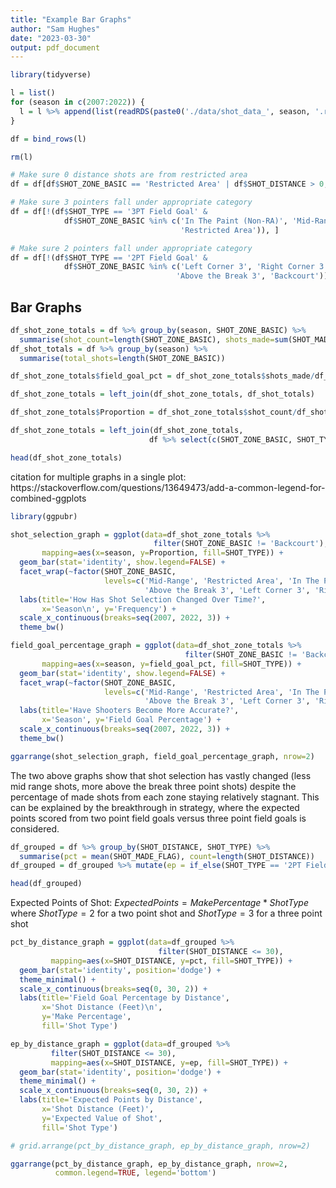 ---
title: "Example Bar Graphs"
author: "Sam Hughes"
date: "2023-03-30"
output: pdf_document
---


```{r}
library(tidyverse)
```


```{r}
l = list()
for (season in c(2007:2022)) {
  l = l %>% append(list(readRDS(paste0('./data/shot_data_', season, '.rds'))))
}

df = bind_rows(l)

rm(l)
```


```{r}
# Make sure 0 distance shots are from restricted area
df = df[df$SHOT_ZONE_BASIC == 'Restricted Area' | df$SHOT_DISTANCE > 0, ]

# Make sure 3 pointers fall under appropriate category
df = df[!(df$SHOT_TYPE == '3PT Field Goal' & 
            df$SHOT_ZONE_BASIC %in% c('In The Paint (Non-RA)', 'Mid-Range', 
                                      'Restricted Area')), ]

# Make sure 2 pointers fall under appropriate category
df = df[!(df$SHOT_TYPE == '2PT Field Goal' & 
            df$SHOT_ZONE_BASIC %in% c('Left Corner 3', 'Right Corner 3', 
                                     'Above the Break 3', 'Backcourt')), ]
```


## Bar Graphs

```{r}
df_shot_zone_totals = df %>% group_by(season, SHOT_ZONE_BASIC) %>%
  summarise(shot_count=length(SHOT_ZONE_BASIC), shots_made=sum(SHOT_MADE_FLAG))
df_shot_totals = df %>% group_by(season) %>% 
  summarise(total_shots=length(SHOT_ZONE_BASIC))

df_shot_zone_totals$field_goal_pct = df_shot_zone_totals$shots_made/df_shot_zone_totals$shot_count

df_shot_zone_totals = left_join(df_shot_zone_totals, df_shot_totals)

df_shot_zone_totals$Proportion = df_shot_zone_totals$shot_count/df_shot_zone_totals$total_shots

df_shot_zone_totals = left_join(df_shot_zone_totals, 
                               df %>% select(c(SHOT_ZONE_BASIC, SHOT_TYPE)) %>% unique())

head(df_shot_zone_totals)
```


citation for multiple graphs in a single plot: https://stackoverflow.com/questions/13649473/add-a-common-legend-for-combined-ggplots
```{r}
library(ggpubr)
```


```{r, fig.height=5, fig.width=5}
shot_selection_graph = ggplot(data=df_shot_zone_totals %>% 
                                filter(SHOT_ZONE_BASIC != 'Backcourt'), 
       mapping=aes(x=season, y=Proportion, fill=SHOT_TYPE)) +
  geom_bar(stat='identity', show.legend=FALSE) +
  facet_wrap(~factor(SHOT_ZONE_BASIC, 
                     levels=c('Mid-Range', 'Restricted Area', 'In The Paint (Non-RA)', 
                              'Above the Break 3', 'Left Corner 3', 'Right Corner 3'))) +
  labs(title='How Has Shot Selection Changed Over Time?', 
       x='Season\n', y='Frequency') +
  scale_x_continuous(breaks=seq(2007, 2022, 3)) +
  theme_bw()

field_goal_percentage_graph = ggplot(data=df_shot_zone_totals %>% 
                                       filter(SHOT_ZONE_BASIC != 'Backcourt'), 
       mapping=aes(x=season, y=field_goal_pct, fill=SHOT_TYPE)) +
  geom_bar(stat='identity', show.legend=FALSE) +
  facet_wrap(~factor(SHOT_ZONE_BASIC, 
                     levels=c('Mid-Range', 'Restricted Area', 'In The Paint (Non-RA)', 
                              'Above the Break 3', 'Left Corner 3', 'Right Corner 3'))) +
  labs(title='Have Shooters Become More Accurate?', 
       x='Season', y='Field Goal Percentage') +
  scale_x_continuous(breaks=seq(2007, 2022, 3)) +
  theme_bw()

ggarrange(shot_selection_graph, field_goal_percentage_graph, nrow=2)
```
The two above graphs show that shot selection has vastly changed (less mid range shots, more above the break three point shots) despite the percentage of made shots from each zone staying relatively stagnant. This can be explained by the breakthrough in strategy, where the expected points scored from two point field goals versus three point field goals is considered. 


```{r}
df_grouped = df %>% group_by(SHOT_DISTANCE, SHOT_TYPE) %>% 
  summarise(pct = mean(SHOT_MADE_FLAG), count=length(SHOT_DISTANCE)) 
df_grouped = df_grouped %>% mutate(ep = if_else(SHOT_TYPE == '2PT Field Goal', 2*pct, 3*pct))

head(df_grouped)
```


Expected Points of Shot: $ExpectedPoints = MakePercentage * ShotType$ where $ShotType = 2$ for a two point shot and $ShotType = 3$ for a three point shot
```{r, fig.height=5, fig.width=5}
pct_by_distance_graph = ggplot(data=df_grouped %>% 
                                 filter(SHOT_DISTANCE <= 30), 
         mapping=aes(x=SHOT_DISTANCE, y=pct, fill=SHOT_TYPE)) +
  geom_bar(stat='identity', position='dodge') +
  theme_minimal() +
  scale_x_continuous(breaks=seq(0, 30, 2)) +
  labs(title='Field Goal Percentage by Distance', 
       x='Shot Distance (Feet)\n', 
       y='Make Percentage', 
       fill='Shot Type')

ep_by_distance_graph = ggplot(data=df_grouped %>% 
         filter(SHOT_DISTANCE <= 30), 
         mapping=aes(x=SHOT_DISTANCE, y=ep, fill=SHOT_TYPE)) +
  geom_bar(stat='identity', position='dodge') +
  theme_minimal() +
  scale_x_continuous(breaks=seq(0, 30, 2)) +
  labs(title='Expected Points by Distance', 
       x='Shot Distance (Feet)', 
       y='Expected Value of Shot', 
       fill='Shot Type')

# grid.arrange(pct_by_distance_graph, ep_by_distance_graph, nrow=2)

ggarrange(pct_by_distance_graph, ep_by_distance_graph, nrow=2, 
          common.legend=TRUE, legend='bottom')
```










